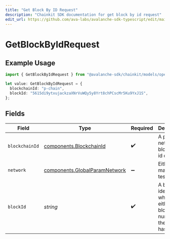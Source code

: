 ```yaml
---
title: "Get Block By ID Request"
description: "Chainkit SDK documentation for get block by id request"
edit_url: https://github.com/ava-labs/avalanche-sdk-typescript/edit/main/chainkit/docs/models/operations/getblockbyidrequest.md
---
```


# GetBlockByIdRequest

## Example Usage

```typescript
import { GetBlockByIdRequest } from "@avalanche-sdk/chainkit/models/operations";

let value: GetBlockByIdRequest = {
  blockchainId: "p-chain",
  blockId: "5615di9ytxujackzaXNrVuWQy5y8Yrt8chPCscMr5Ku9YxJ1S",
};
```

## Fields

| Field                                                                          | Type                                                                           | Required                                                                       | Description                                                                    | Example                                                                        |
| ------------------------------------------------------------------------------ | ------------------------------------------------------------------------------ | ------------------------------------------------------------------------------ | ------------------------------------------------------------------------------ | ------------------------------------------------------------------------------ |
| `blockchainId`                                                                 | [components.BlockchainId](https://github.com/ava-labs/avalanche-sdk-typescript/blob/main/chainkit/models/components/blockchainid.md)             | :heavy_check_mark:                                                             | A primary network blockchain id or alias.                                      | p-chain                                                                        |
| `network`                                                                      | [components.GlobalParamNetwork](https://github.com/ava-labs/avalanche-sdk-typescript/blob/main/chainkit/models/components/globalparamnetwork.md) | :heavy_minus_sign:                                                             | Either mainnet or testnet/fuji.                                                | mainnet                                                                        |
| `blockId`                                                                      | *string*                                                                       | :heavy_check_mark:                                                             | A block identifier which is either a block number or the block hash.           | 5615di9ytxujackzaXNrVuWQy5y8Yrt8chPCscMr5Ku9YxJ1S                              |
